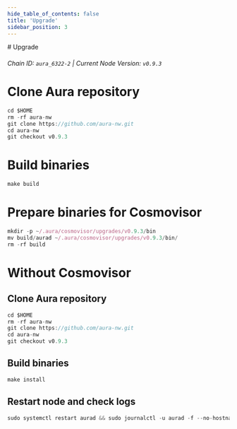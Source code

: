 ```yaml
---
hide_table_of_contents: false
title: 'Upgrade'
sidebar_position: 3
---
```


<div class="h1-with-icon icon-aura">
  # Upgrade
</div>

###### Chain ID: `aura_6322-2` | Current Node Version: `v0.9.3`

# Clone Aura repository

```js
cd $HOME
rm -rf aura-nw
git clone https://github.com/aura-nw.git
cd aura-nw
git checkout v0.9.3
```

# Build binaries

```js
make build
```

# Prepare binaries for Cosmovisor

```js
mkdir -p ~/.aura/cosmovisor/upgrades/v0.9.3/bin
mv build/aurad ~/.aura/cosmovisor/upgrades/v0.9.3/bin/
rm -rf build
```

# Without Cosmovisor

## Clone Aura repository

```js
cd $HOME
rm -rf aura-nw
git clone https://github.com/aura-nw.git
cd aura-nw
git checkout v0.9.3
```

## Build binaries

```js
make install
```

## Restart node and check logs

```js
sudo systemctl restart aurad && sudo journalctl -u aurad -f --no-hostname -o cat
```
